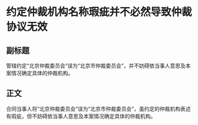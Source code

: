 # 约定仲裁机构名称瑕疵并不必然导致仲裁协议无效
## 副标题
管辖约定“北京仲裁委员会”误为“北京市仲裁委员会”，并不妨碍依当事人意思及本案情况确定具体的仲裁机构。
## 正文
合同当事人将“北京仲裁委员会”误为“北京市仲裁委员会”，虽约定的仲裁机构表述有瑕疵，但不妨碍依当事人意思及本案情况确定具体的仲裁机构。